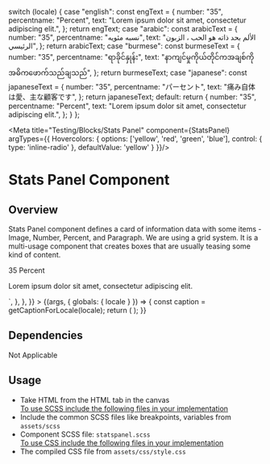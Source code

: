 
  switch (locale) {
    case "english":
      const engText = {
        number: "35",
        percentname: "Percent",
        text: "Lorem ipsum dolor sit amet, consectetur adipiscing elit.",
      };
      return engText;
    case "arabic":
      const arabicText = {
        number: "35",
        percentname: "نسبه مئويه",
        text: "الألم بحد ذاته هو الحب ، الزبون الرئيسي",
      };
      return arabicText;
    case "burmese":
      const burmeseText = {
        number: "35",
        percentname: "ရာခိုင်နှုန်း",
        text: "နာကျင်မှုကိုယ်တိုင်ကအချစ်ကိုအဓိကဖောက်သည်ချသည်",
      };
      return burmeseText;
    case "japanese":
      const japaneseText = {
        number: "35",
        percentname: "パーセント",
        text: "痛み自体は愛、主な顧客です",
      };
      return japaneseText;
    default:
      return {
        number: "35",
        percentname: "Percent",
        text: "Lorem ipsum dolor sit amet, consectetur adipiscing elit.",
      };
  }
};

<Meta title="Testing/Blocks/Stats Panel" component={StatsPanel}  argTypes={{
  Hovercolors: {
    options: ['yellow', 'red', 'green', 'blue'],
    control: { type: 'inline-radio' },
    defaultValue: 'yellow'
  }
}}/>

<style>{`
 .subheading {
    font-weight: 600;
    font-size: 20px;
    color: #333333;
    line-height: 24px;
    margin-bottom: 12px;
    margin-top: 12px;
  }
  .sbdocs .sbdocs-p,
  .sbdocs .sbdocs-li{
    font-size: 1rem;
  }
  .sbdocs .sbdocs-h2 {
    border-bottom: none;
  }
  code {
    font-size: 14px;
    background: #262626;
  }
`}</style>

# Stats Panel Component

## Overview

Stats Panel component defines a card of information data with some items - Image, Number, Percent, and Paragraph. We are using a grid system. It is a multi-usage component that creates boxes that are usually teasing some kind of content.

<Canvas>
  <Story
    name="Stats Panel"
    parameters={{
      docs: {
        source: {
          code: `<div class="grid-x">
  <div class="cell medium-3 statspanel">
    <div class="statspanel__image" style='background-image: url("static/media/stories/assets/images/card2.jpg");'></div>
    <div class="statspanel__box">
      <span class="statspanel__number">35</span>
      <span class="statspanel__per">Percent</span>
      <p>Lorem ipsum dolor sit amet, consectetur adipiscing elit.</p>
    </div>
  </div>
</div>`,
        },
      },
    }}
  >
    {(args, { globals: { locale } }) => {
      const caption = getCaptionForLocale(locale);
      return (
        <StatsPanel
          percent={caption.percentname}
          content={caption.text}
          number={caption.number}
          delaytime='2'
          imageback={BackgroundImg} {...args}
        ></StatsPanel>
      );
    }}
  </Story>
</Canvas>

## Dependencies

Not Applicable

## Usage

<ul>
  <li>Take HTML from the HTML tab in the canvas</li>
  <u>To use SCSS include the following files in your implementation</u>
  <li>
    Include the common SCSS files like breakpoints, variables from <code>assets/scss</code>
  </li>
  <li>
    Component SCSS file: <code>statspanel.scss</code>
  </li>
  <u>To use CSS include the following files in your implementation</u>
  <li>
    The compiled CSS file from <code>assets/css/style.css</code>
  </li>
</ul>
